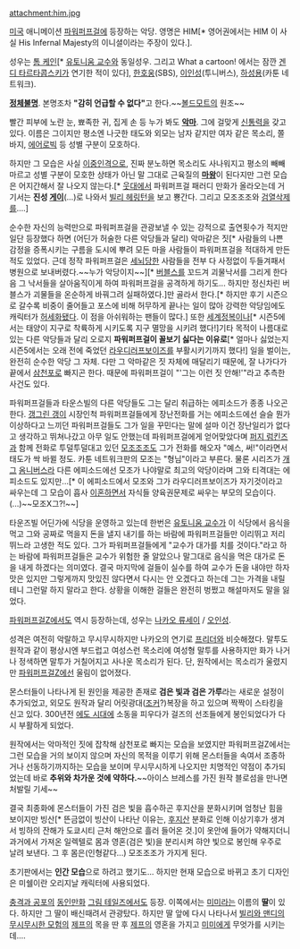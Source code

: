 attachment:him.jpg

[[미국]] 애니메이션 [[파워퍼프걸]]에 등장하는 악당. 영명은 HIM[* 영어권에서는 HIM 이 사실 His Infernal Majesty의 이니셜이라는 주장이 있다.].

성우는 [[톰 케인]][* [[유토니움 교수]]와 동일성우. 그리고 What a cartoon! 에서는 잠깐 [[겐디 타르타콥스키]]가 연기한 적이 있다], [[한호웅]](SBS), [[이인성]](투니버스), [[하성용]](카툰 네트워크). 

'''[[정체불명]]'''. 본명조차 ''' "감히 언급할 수 없다" '''고 한다.~~[[볼드모트]]의 원조~~

빨간 피부에 노란 눈, 뾰족한 귀, 집게 손 등 누가 봐도 '''[[악마]]'''. 그에 걸맞게 [[신통력]]을 갖고 있다. 이름은 그이지만 평소엔 나긋한 태도와 외모는 남자 같지만 여자 같은 목소리, 쫄바지, [[에어로빅]] 등 성별 구분이 모호하다.

하지만 그 모습은 사실 [[이중인격]]으로, 진짜 분노하면 목소리도 사나워지고 평소의 빼빼 마르고 성별 구분이 모호한 상태가 아닌 말 그대로 근육질의 '''[[마왕]]'''이 된다지만 그런 모습은 어지간해서 잘 나오지 않는다.[* [[웃대]]에서 파워퍼프걸 패러디 만화가 올라오는데 거기서는 '''진성 [[게이]]'''(…)로 나와서 [[빌리 헤링턴]]을 보고 뿅간다. 그리고 모조조조와 [[검열삭제]]를….]

순수한 자신의 능력만으로 파워퍼프걸을 관광보낼 수 있는 강적으로 출연횟수가 적지만 일단 등장했다 하면 (어딘가 허술한 다른 악당들과 달리) 악마같은 짓[* 사람들의 나쁜 감정을 증폭시키는 구름을 도시에 뿌려 모든 마을 사람들이 파워퍼프걸을 적대하게 만든 적도 있었다. 근데 정작 파워퍼프걸은 [[세뇌]]당한 사람들을 전부 다 사정없이 두들겨패서 병원으로 보내버렸다.~~누가 악당이지~~][* [[버블스]]를 꼬드겨 괴물낙서를 그리게 한다음 그 낙서들을 살아움직이게 하여 파워퍼프걸을 공격하게 하기도... 하지만 정신차린 버블스가 괴물들을 온순하게 바꿔그려 실패하였다.]만 골라서 한다.[* 하지만 후기 시즌으로 갈수록 비중이 줄어들고 포스에 비해 허무하게 끝나는 일이 많아 강력한 악당임에도 캐릭터가 [[허세]]화됐다. 이 점을 아쉬워하는 팬들이 많다.] 또한 [[세계정복]]이나[* 시즌5에서는 태양이 지구로 착륙하게 시키도록 지구 멸망을 시키려 했다!]기타 목적이 나름대로 있는 다른 악당들과 달리 오로지 '''파워퍼프걸이 꼴보기 싫다는 이유로'''[* 얼마나 싫었는지 시즌5에서는 오래 전에 죽었던 [[라우디러프보이즈]]를 부활시키기까지 했다!] 일을 벌이는, 완전히 순수한 악당 그 자체. 다만 그 악마같은 짓 자체에 매달리기 때문에, 잘 나가다가 끝에서 [[삼천포]]로 빠지곤 한다. 때문에 파워퍼프걸이 "'그는 이런 짓 안해!'"라고 추측한 사건도 있다.

파워퍼프걸들과 타운스빌의 다른 악당들도 그는 달리 취급하는 에피소드가 종종 나오곤한다. [[갱그린 갱]]이 시장인척 파워퍼프걸들에게 장난전화를 거는 에피소드에선 슬슬 뭔가 이상하다고 느끼던 파워퍼프걸들도 그가 일을 꾸민다는 말에 설마 이건 장난일리가 없다고 생각하고 뛰쳐나갔고 아무 일도 안했는데 파워퍼프걸에게 얻어맞았다며 [[퍼지 럼킨즈]]과 함께 전화로 투덜투덜대고 있던 [[모조조조]]도 그가 전화를 해오자 "예스, 써!"이라면서 태도가 싹 바뀔 정도. 카툰 네트워크판의 모조는 "형님"이라고 부른다. 물론 시리즈가 [[개그]] [[옴니버스]]라 다른 에피소드에선 모조가 나야말로 최고의 악당이라며 그와 티격대는 에피소드도 있지만...[* 이 에피소드에서 모조와 그가 라우디러프보이즈가 자기것이라고 싸우는데 그 모습이 흡사 [[이혼]]하면서 자식들 양육권문제로 싸우는 부모의 모습이다.(...)~~모조X그?!~~]

타운즈빌 어딘가에 식당을 운영하고 있는데 한번은 [[유토니움 교수]]가 이 식당에서 음식을 먹고 그와 공짜로 먹을지 돈을 낼지 내기를 하는 바람에 파워퍼프걸들만 이리뛰고 저리뛰느라 고생한 적도 있다. 그가 파워퍼프걸들에게 "교수가 대가를 치를 것이다."라고 하는 바람에 파워퍼프걸들은 교수가 위험한 줄 알았으나 말그대로 음식을 먹은 대가로 돈을 내게 하겠다는 의미였다. 결국 마지막에 걸들이 실수를 하여 교수가 돈을 내야만 하자 맛은 있지만 그렇게까지 맛있진 않다면서 다시는 안 오겠다고 하는데 그는 가격을 내릴 테니 그런말 하지 말라고 한다. 상황을 이해한 걸들은 완전히 벙쩠고 해설마저도 말을 잃었다.

[[파워퍼프걸Z]]에서도 역시 등장하는데, 성우는 [[나카오 류세이]] / [[오인성]].

성격은 여전히 악랄하고 무시무시하지만 나카오의 연기로 [[프리더]]와 비슷해졌다. 말투도 원작과 같이 평상시엔 부드럽고 여성스런 목소리에 여성형 말투를 사용하지만 화가 나거나 정색하면 말투가 거칠어지고 사나운 목소리가 된다. 단, 원작에서는 목소리가 울렸지만 [[파워퍼프걸Z]]에선 울림이 없어졌다.

몬스터들이 나타나게 된 원인을 제공한 존재로 '''검은 빛과 검은 가루'''라는 새로운 설정이 추가되었고, 외모도 원작과 달리 어릿광대([[조커]]?)복장을 하고 있으며 짝짝이 스타킹을 신고 있다. 300년전 [[에도 시대]]에 소동을 피우다가 걸즈의 선조들에게 봉인되었다가 다시 부활하게 되었다. 

원작에서는 악마적인 짓에 잡착해 삼천포로 빠지는 모습을 보였지만 파워퍼프걸Z에서는 그런 모습을 거의 보이지 않으며 자신의 목적을 이루기 위해 몬스터들을 속여서 조종하거나 선동하기까지하는 모습을 보이며 무시무시하게 나오지만 치명적인 약점이 추가되었는데 바로 '''추위와 차가운 것에 약하다.'''~~아이스 브레스를 가진 원작 블로섬을 만나면 처발릴 기세~~

결국 최종화에 몬스터들이 가진 검은 빛을 흡수하곤 후지산을 분화시키며 엄청난 힘을 보이지만 빙산[* 뜬금없이 빙산이 나타난 이유는, [[후지산]] 분화로 인해 이상기후가 생겨서 빙하의 잔해가 도쿄시티 근처 해안으로 흘러 들어온 것.]이 옷안에 들어가 약해지더니 과거에서 가져온 일렉텔로 몸과 영혼(검은 빛)을 분리시켜 햐얀 빛으로 봉인해 우주로 날려 보낸다. 그 후 몸은(인형같다...) 모조조조가 가지게 된다.

초기판에서는 '''인간 모습'''으로 하려고 했기도... 하지만 현재 모습으로 바뀌고 초기 디자인은 미쉘이란 오리지날 캐릭터에 사용되었다.

[[충격과 공포]]의 [[동인]]만화 [[그림 테일즈]]에서도 등장. 이쪽에서는 [[미미]]라는 이름의 '''딸'''이 있다. 하지만 그 딸이 배신때려서 관광탔다. 하지만 딸 앞에 다시 나타나서 [[빌리와 맨디의 무시무시한 모험]]의 [[제프]]의 목을 딴 후 [[제프]]의 영혼을 가지고 [[미미]]에게 무엇가를 시키는데....
